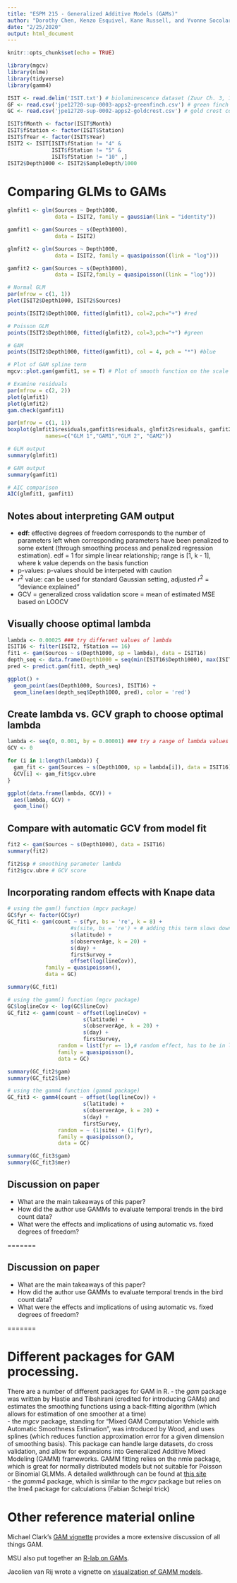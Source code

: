 ```yaml
---
title: "ESPM 215 - Generalized Additive Models (GAMs)"
author: "Dorothy Chen, Kenzo Esquivel, Kane Russell, and Yvonne Socolar"
date: "2/25/2020"
output: html_document
---
```


```r
knitr::opts_chunk$set(echo = TRUE)
```

```r
library(mgcv)
library(nlme)
library(tidyverse)
library(gamm4)
```

```r
ISIT <- read.delim('ISIT.txt') # bioluminescence dataset (Zuur Ch. 3, 17)
GF <- read.csv('jpe12720-sup-0003-apps2-greenfinch.csv') # green finch count data, Knape 2016
GC <- read.csv('jpe12720-sup-0002-apps2-goldcrest.csv') # gold crest count data, Knape 2016

ISIT$fMonth <- factor(ISIT$Month)
ISIT$fStation <- factor(ISIT$Station)
ISIT$fYear <- factor(ISIT$Year)
ISIT2 <- ISIT[ISIT$fStation != "4" &
              ISIT$fStation != "5" &
              ISIT$fStation != "10" ,]
ISIT2$Depth1000 <- ISIT2$SampleDepth/1000
```

# Comparing GLMs to GAMs

```r

glmfit1 <- glm(Sources ~ Depth1000, 
               data = ISIT2, family = gaussian(link = "identity"))

gamfit1 <- gam(Sources ~ s(Depth1000), 
               data = ISIT2)

glmfit2 <- glm(Sources ~ Depth1000, 
               data = ISIT2, family = quasipoisson((link = "log")))

gamfit2 <- gam(Sources ~ s(Depth1000), 
               data = ISIT2,family = quasipoisson((link = "log")))

# Normal GLM
par(mfrow = c(1, 1))
plot(ISIT2$Depth1000, ISIT2$Sources)

points(ISIT2$Depth1000, fitted(glmfit1), col=2,pch="+") #red

# Poisson GLM
points(ISIT2$Depth1000, fitted(glmfit2), col=3,pch="+") #green

# GAM 
points(ISIT2$Depth1000, fitted(gamfit1), col = 4, pch = "*") #blue

# Plot of GAM spline term
mgcv::plot.gam(gamfit1, se = T) # Plot of smooth function on the scale of the linear predictor

# Examine residuals
par(mfrow = c(2, 2))
plot(glmfit1) 
plot(glmfit2)
gam.check(gamfit1)

par(mfrow = c(1, 1))
boxplot(glmfit1$residuals,gamfit1$residuals, glmfit2$residuals, gamfit2$residuals,
            names=c("GLM 1","GAM1","GLM 2", "GAM2"))

# GLM output
summary(glmfit1)

# GAM output
summary(gamfit1)

# AIC comparison
AIC(glmfit1, gamfit1)

```

## Notes about interpreting GAM output 
  - **edf**: effective degrees of freedom corresponds to the number of parameters left when corresponding parameters have been penalized to some extent (through smoothing process and penalized regression estimation). edf = 1 for simple linear relationship; range is [1, k - 1], where k value depends on the basis function
  - p-values: p-values should be interpeted with caution
  - $r^{2}$ value: can be used for standard Gaussian setting, adjusted $r^{2}$ = "deviance explained"
  - GCV = generalized cross validation score = mean of estimated MSE based on LOOCV

## Visually choose optimal lambda
```r
lambda <- 0.00025 ### try different values of lambda
ISIT16 <- filter(ISIT2, fStation == 16)
fit1 <- gam(Sources ~ s(Depth1000, sp = lambda), data = ISIT16)
depth_seq <- data.frame(Depth1000 = seq(min(ISIT16$Depth1000), max(ISIT16$Depth1000), length = 100))
pred <- predict.gam(fit1, depth_seq)

ggplot() + 
  geom_point(aes(Depth1000, Sources), ISIT16) + 
  geom_line(aes(depth_seq$Depth1000, pred), color = 'red')
```

## Create lambda vs. GCV graph to choose optimal lambda
```r
lambda <- seq(0, 0.001, by = 0.00001) ### try a range of lambda values
GCV <- 0

for (i in 1:length(lambda)) {
  gam_fit <- gam(Sources ~ s(Depth1000, sp = lambda[i]), data = ISIT16) 
  GCV[i] <- gam_fit$gcv.ubre
}

ggplot(data.frame(lambda, GCV)) +
  aes(lambda, GCV) + 
  geom_line()
```

## Compare with automatic GCV from model fit
```r
fit2 <- gam(Sources ~ s(Depth1000), data = ISIT16)
summary(fit2)

fit2$sp # smoothing parameter lambda
fit2$gcv.ubre # GCV score
```

## Incorporating random effects with Knape data

```r
# using the gam() function (mgcv package)
GC$fyr <- factor(GC$yr)
GC_fit1 <- gam(count ~ s(fyr, bs = 're', k = 8) + 
                    #s(site, bs = 're') + # adding this term slows down gam() a lot!
                    s(latitude) + 
                    s(observerAge, k = 20) + 
                    s(day) + 
                    firstSurvey + 
                    offset(log(lineCov)), 
            family = quasipoisson(), 
            data = GC)

summary(GC_fit1)
```

```r
# using the gamm() function (mgcv package)
GC$loglineCov <- log(GC$lineCov)
GC_fit2 <- gamm(count ~ offset(loglineCov) + 
                        s(latitude) + 
                        s(observerAge, k = 20) + 
                        s(day) + 
                        firstSurvey, 
                random = list(fyr =~ 1),# random effect, has to be in list form
                family = quasipoisson(), 
                data = GC)

summary(GC_fit2$gam) 
summary(GC_fit2$lme)


```

```r
# using the gamm4 function (gamm4 package)
GC_fit3 <- gamm4(count ~ offset(log(lineCov)) + 
                        s(latitude) + 
                        s(observerAge, k = 20) + 
                        s(day) + 
                        firstSurvey, 
                random = ~ (1|site) + (1|fyr),
                family = quasipoisson(), 
                data = GC)

summary(GC_fit3$gam)
summary(GC_fit3$mer)
```

## Discussion on paper
- What are the main takeaways of this paper?
- How did the author use GAMMs to evaluate temporal trends in the bird count data?
- What were the effects and implications of using automatic vs. fixed degrees of freedom?

=======

## Discussion on paper
- What are the main takeaways of this paper?
- How did the author use GAMMs to evaluate temporal trends in the bird count data?
- What were the effects and implications of using automatic vs. fixed degrees of freedom?

=======

# Different packages for GAM processing. 

There are a number of different packages for GAM in R. 
  - the *gam* package was written by Hastie and Tibshirani (credited for introducing GAMs) and estimates the smoothing functions using a back-fitting algorithm (which allows for estimation of one smoother at a time)   \
  - the *mgcv* package, standing for "Mixed GAM Computation Vehicle with Automatic Smoothness Estimation", was introduced by Wood, and uses splines (which reduces function approximation error for a given dimension of smoothing basis). This package can handle large datasets, do cross validation, and allow for expansions into Generalized Additive Mixed Modeling (GAMM) frameworks. GAMM fitting relies on the nmle package, which is great for normally distributed models but not suitable for Poisson or Binomial GLMMs. A detailed walkthrough can be found at [this site](https://people.maths.bris.ac.uk/~sw15190/mgcv/tampere/mgcv.pdf)    \
  - the *gamm4* package, which is similar to the *mgcv* package but relies on the lme4 package for calculations (Fabian Scheipl trick)  \

# Other reference material online

Michael Clark's [GAM vignette](https://m-clark.github.io/generalized-additive-models/technical.html) provides a more extensive discussion of all things GAM. 

MSU also put together an [R-lab on GAMs](http://ecology.msu.montana.edu/labdsv/R/labs/lab5/lab5.html). 

Jacolien van Rij wrote a vignette on [visualization of GAMM models](https://cran.r-project.org/web/packages/itsadug/vignettes/inspect.html). 







